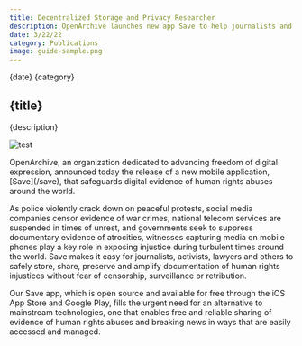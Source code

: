 ```yaml
---
title: Decentralized Storage and Privacy Researcher
description: OpenArchive launches new app Save to help journalists and human rights advocates protect and preserve highly sensitive digital media.
date: 3/22/22
category: Publications
image: guide-sample.png
---
```



<ArticleHeaderSection>
{date} {category}

## {title}

{description}

![test](darius.png)

</ArticleHeaderSection>
<ContentSection>
OpenArchive, an organization dedicated to advancing freedom of digital expression, announced today the release of a new mobile application, [Save](/save), that safeguards digital evidence of human rights abuses around the world.

As police violently crack down on peaceful protests, social media companies censor evidence of war crimes, national telecom services are suspended in times of unrest, and governments seek to suppress documentary evidence of atrocities, witnesses capturing media on mobile phones play a key role in exposing injustice during turbulent times around the world. Save makes it easy for journalists, activists, lawyers and others to safely store, share, preserve and amplify documentation of human rights injustices without fear of censorship, surveillance or retribution.

Our Save app, which is open source and available for free through the iOS App Store and Google Play, fills the urgent need for an alternative to mainstream technologies, one that enables free and reliable sharing of evidence of human rights abuses and breaking news in ways that are easily accessed and managed.

</ContentSection>

